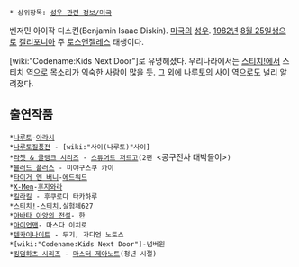  * 상위항목: [[성우 관련 정보/미국]]

벤저민 아이작 디스킨(Benjamin Isaac Diskin). [[미국]]의 [[성우]]. [[1982년]] [[8월 25일]]생으로 [[캘리포니아]] 주 [[로스앤젤레스]] 태생이다.

[wiki:"Codename:Kids Next Door"]로 유명해졌다. 우리나라에서는 [[스티치!]]에서 스티치 역으로 목소리가 익숙한 사람이 많을 듯. 그 외에 나루토의 사이 역으로도 널리 알려졌다.

== 출연작품 ==
 *[[나루토]]-[[아라시]]
 *[[나루토질풍전]] - [wiki:"사이(나루토)"사이]
 *[[라쳇 & 클랭크 시리즈]] - [[스튜어트 저르고]](2편 <공구전사 대박몰이>)
 *[[블러드 플러스]] - 미야구스쿠 카이
 *[[타이거 앤 버니]]-[[에드워드]]
 *[[X-Men]]-[[후지와라]]
 *[[킬라킬]] - 후쿠로다 타카하루
 *[[스티치!]]-[[스티치]],실험체627 
 *[[아바타 아앙의 전설]]- 한
 *[[아이언맨]]- 마스다 이치로
 *[[텐카이나이트]] - 두기, 가디언 노토스
 *[wiki:"Codename:Kids Next Door"]-넘버원
 *[[킹덤하츠 시리즈]] - [[마스터 제아노트]](청년 시절)
